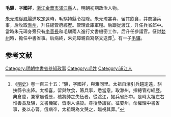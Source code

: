 '''毛騏'''，字'''國祥'''，[[浙江|浙江]][[金華市|金華市]][[浦江縣|浦江縣]]人，明朝初期政治人物。

[[朱元璋|朱元璋]]從[[鳳陽|鳳陽]]進攻[[定遠|定遠]]時，毛騏持縣令投降。朱元璋甚喜，留其飲食，并商議兵事，后攻取[[滁州|滁州]]，升任總管府經歷。管理倉庫軍糧。后跟從渡江，升任兵省郎中。當時朱元璋身旁只有[[李善長|李善長]]和毛騏兩人進行文書機密工作，后升任參議官。征討[[婺州|婺州]]時，擔任中書省事。后病終，朱元璋親自寫祭文送葬<ref>《[[明史|明史]]》卷一百三十五：“騏，字國祥，與濂同里。太祖自濠引兵趨定遠，騏扶縣令出降。太祖喜，留與飲食，籌兵事，悉當意。取滁州，擢總管府經歷。典倉廩，兼掌晨昏歷，稽將帥之失伍者。從渡江，擢兵省郎中。是時太祖左右惟善長及騏，文書機密，皆兩人協贊。尋授參議官。征婺州，命權理中書省事，委以心膂。俄病卒，太祖親為文哭之，臨視其葬。”</ref>。有一子[[毛驤|毛驤]]。
==参考文献==
{{wikisource|明史/卷135}}
<div class="references-small">
<references></references>
</div>

{{明朝人物小作品}}

[[Category:明朝中書省參知政事|Category:明朝中書省參知政事]]
[[Category:毛姓|Category:毛姓]]
[[Category:浦江人|Category:浦江人]]